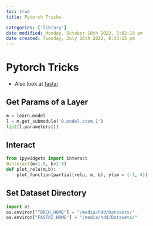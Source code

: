 ```yaml
---
toc: true
title: Pytorch Tricks

categories: ['library']
date modified: Monday, October 10th 2022, 2:02:19 pm
date created: Tuesday, July 26th 2022, 8:33:15 pm
---
```


# Pytorch Tricks
- Also look at [fastai](fastai.qmd)

## Get Params of a Layer
```python
m = learn.model
l = m.get_submodule('0.model.stem.1')
list(l.parameters())
```

## Interact
```python
from ipywidgets import interact
@interact(m=1.5, b=1.5)
def plot_relu(m,b):
	plot_function(partial(relu, m, b), ylim = (-1, 4))
```

## Set Dataset Directory
```python
import os
os.environ["TORCH_HOME"] = "/media/hdd/Datasets/"
os.environ["FASTAI_HOME"] = "/media/hdd/Datasets/"
```



